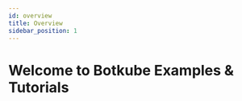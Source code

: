 ```yaml
---
id: overview
title: Overview
sidebar_position: 1
---
```



# Welcome to Botkube Examples & Tutorials

<div className="row" style={{ marginBottom: "40px" }}>
  <div className="col col--6">
    <CardTutorial
      title="🧑‍💻 Tutorials"
      body="Check out the following content"
      buttonLabel="Learn more"
      link={"../tutorials"}
    />
  </div>
  <div className="col col--6">
    <CardTutorial
      title="✍️ Use Cases"
      body="Check out the following content"
      buttonLabel="Learn more"
      link={"../recipes"}
    />
  </div>
</div>
<div className="row" style={{ marginBottom: "40px" }}>
  <div className="col col--6">
    <CardTutorial
      title="🛠 Integrations"
      body="Check out the following content"
      buttonLabel="Learn more"
      link={"../integrations"}
    />
  </div>
  <div className="col col--6">
    <CardTutorial
      title="🚀 Real-Time Monitoring with Botkube in Minutes"
      body="Get started quickly with our comprehensive guide"
      buttonLabel="Get started"
      link={"../real-time-monitoring"}
    />
  </div>
</div>
<div className="row">
  <div className="col col--6">
    <CardTutorial
      title="🎙️ Webinars"
      body="Check out the following content"
      buttonLabel="Learn more"
      link={"../webinars"}
    />
  </div>
  <div className="col col--6">
    <CardTutorial
      title="🎥 Videos"
      body="Check out the following content"
      buttonLabel="Learn more"
      link={"../videos"}
    />
  </div>
</div>



